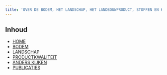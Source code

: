 ```yaml
---
title: 'OVER DE BODEM, HET LANDSCHAP, HET LANDBOUWPRODUCT, STOFFEN EN HUN SAMENHANG'
---
```



## Inhoud

- [HOME](index.html)
- [BODEM](bodem.html)
- [LANDSCHAP](landschap.html)
- [PRODUCTKWALITEIT](productkwaliteit.html)
- [ANDERS KIJKEN](fenomenologie.html)
- [PUBLICATIES](Publicaties.html)


